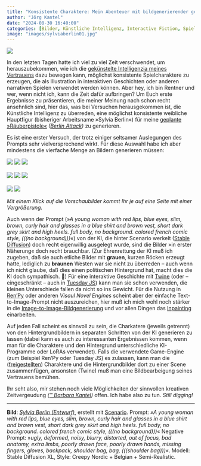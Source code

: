 ```yaml
---
title: "Konsistente Charaktere: Mein Abenteuer mit bildgenerierender gekünstelter Intelligenzia geht weiter"
author: "Jörg Kantel"
date: "2024-08-30 16:40:00"
categories: [Bilder, Künstliche Intelligenz, Interactive Fiction, Spieleprogrammierung, Scenario, Stable Diffusion]
image: "images/sylviaberlin01.jpg"
---
```


[![](images/sylviaberlin01-b.jpg)](https://www.flickr.com/photos/schockwellenreiter/53941045955/)

In den letzten Tagen hatte ich viel zu viel Zeit verschwendet, um herauszubekommen, wie ich die [gekünstelte Intelligenzia meines Vertrauens](https://app.scenario.com/) dazu bewegen kann, möglichst konsistente Spielcharaktere zu erzeugen, die als Illustration in interaktiven Geschichten oder anderen narrativen Spielen verwendet werden können. Aber hey, ich bin Rentner und wer, wenn nicht ich, kann die Zeit dafür aufbringen? Um Euch erste Ergebnisse zu präsentieren, die meiner Meinung nach schon recht ansehnlich sind, hier das, was bei Versuchen herausgekommen ist, die Künstliche Intelligenz zu überreden, eine möglichst konsistente weibliche Hauptfigur (bisheriger Arbeitsname »Sylvia Berlin«) für meine [geplante »Räuberpistole«](https://kantel.github.io/posts/2024020401_renpy_scenario/) *([Berlin Attack](https://kantel.github.io/posts/2024020501_berlinattack_itch/))* zu generieren.

Es ist eine erster Versuch, der trotz einiger seltsamer Auslegungen des Prompts sehr vielversprechend wirkt. Für diese Auswahl habe ich aber mindestens die vierfache Menge an Bildern generieren müssen:

[![](images/sylviaberlin02.jpg)](https://www.flickr.com/photos/schockwellenreiter/53940844863/)&nbsp;[![](images/sylviaberlin03.jpg)](https://www.flickr.com/photos/schockwellenreiter/53939689382/)&nbsp;[![](images/sylviaberlin04.jpg)](https://www.flickr.com/photos/schockwellenreiter/53940925834/)<br /><br />
[![](images/sylviaberlin05.jpg)](https://www.flickr.com/photos/schockwellenreiter/53940593161/)&nbsp;[![](images/sylviaberlin06.jpg)](https://www.flickr.com/photos/schockwellenreiter/53941044395/)&nbsp;[![](images/sylviaberlin07.jpg)](https://www.flickr.com/photos/schockwellenreiter/53939687272/)<br /><br />
[![](images/sylviaberlin08.jpg)](https://www.flickr.com/photos/schockwellenreiter/53941044015/)&nbsp;[![](images/sylviaberlin09.jpg)](https://www.flickr.com/photos/schockwellenreiter/53940590751/)

*Mit einem Klick auf die Vorschaubilder kommt Ihr je auf eine Seite mit einer Vergrößerung.*

Auch wenn der Prompt (*»A young woman with red lips, blue eyes, slim, brown, curly hair and glasses in a blue shirt and brown vest, short dark grey skirt and high heels. full body, no background. colored french comic style, (((no background)))*«) von der KI, die hinter Scenario werkelt ([Stable Diffusion](http://cognitiones.kantel-chaos-team.de/technikgeschichte/rechnerundnetze/stablediffusion.html)) doch recht eigenwillig ausgelegt wurde, sind die Bilder »in erster Näherung« doch recht brauchbar. (Zur Ehrenrettung der KI muß ich zugeben, daß sie auch etliche Bilder mit **grauen**, kurzen Röcken erzeugt hatte, lediglich zu **braunen** Westen war sie nicht zu überreden -- auch wenn ich nicht glaube, daß dies einen politischen Hintergrund hat, macht dies die KI doch sympathisch.&nbsp;🥸) Für eine interaktive Geschichte mit [Twine](http://cognitiones.kantel-chaos-team.de/multimedia/spieleprogrammierung/twine2.html) (oder -- eingeschränkt -- auch in [Tuesday&nbsp;JS](http://cognitiones.kantel-chaos-team.de/multimedia/spieleprogrammierung/tuesdayjs.html)) kann man sie schon verwenden, die kleinen Unterschiede fallen da nicht so ins Gewicht. Für die Nutzung in [Ren'Py](http://cognitiones.kantel-chaos-team.de/multimedia/spieleprogrammierung/renpy.html) oder anderen *Visaul Novel Engines* scheint aber der einfache Text-to-Image-Prompt nicht auszureichen, hier muß ich mich wohl noch stärker in die [Image-to-Image-Bildgenerierung](https://kantel.github.io/posts/2024022501_little_lilly/) und vor allen Dingen das [Inpainting](https://www.scenario.com/features/canvas-inpainting) einarbeiten.

Auf jeden Fall scheint es sinnvoll zu sein, die Charkatere (jeweils getrennt) von den Hintergrundbildern in separaten Schritten von der KI generieren zu lassen (dabei kann es auch zu interessanten Ergebnissen kommen, wenn man für die Charaktere und den Hintergrund unterschiedliche KI-Programme oder LoRAs verwendet). Falls die verwendete Game-Engine (zum Beispiel Ren'Py oder Tuesday&nbsp;JS) es zulassen, kann man die ([freigestellten](https://kantel.github.io/posts/2024070102_freistellen_vorschau/)) Charaktere und die Hintergrundbilder dort zu einer Scene zusammenfügen, ansonsten (Twine) muß man eine Bildbearbeigung seines Vertrauens bemühen.

Ihr seht also, mir stehen noch viele Möglichkeiten der sinnvollen kreativen Zeitvergeudung *([™&nbsp;Barbara Kantel](https://barbarakantel.jimdofree.com/))* offen. Ich habe also zu tun. *Still digging!*

---

**Bild**: *[Sylvia Berlin (Entwurf)](https://www.flickr.com/photos/schockwellenreiter/53941045955/)*, erstellt mit [Scenario](https://app.scenario.com/). Prompt: *»A young woman with red lips, blue eyes, slim, brown, curly hair and glasses in a blue shirt and brown vest, short dark grey skirt and high heels. full body, no background. colored french comic style, (((no background)))*« Negative Prompt: »*ugly, deformed, noisy, blurry, distorted, out of focus, bad anatomy, extra limbs, poorly drawn face, poorly drawn hands, missing fingers, gloves, backpack, shoulder bag, bag, (((shoulder bag)))*«. Modell: Stable Diffusion XL, Style:  Creepy Nordic + Belgian + Semi-Realistic.